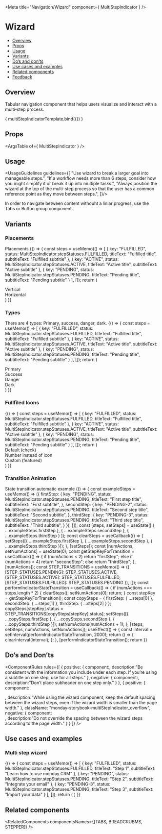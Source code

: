 

<Meta
  title="Navigation/Wizard"
  component={ MultiStepIndicator }
/>

<!--- Component template -->


<!--- Component documentation -->

# Wizard
- [Overview](#overview)
- [Props](#props)
- [Usage](#usage)
- [Variants](#variants)
- [Do’s and don’ts](#dos-and-donts)
- [Use cases and examples](#use-cases-and-examples)
- [Related components](#related-components)
- [Feedback](#feedback)

## Overview
Tabular navigation component that helps users visualize and interact with a multi-step process.

<Canvas>
  <Story name="Overview"
         args={ {
           steps: [
            {
              key: "FULFILLED",
              status: MultiStepIndicator.stepStatuses.FULFILLED,
              titleText: "Everything you can do with Monday",
              subtitleText: "Subtitle"
            },
            {
              key: "PENDING",
              status: MultiStepIndicator.stepStatuses.PENDING,
              titleText: "Everything you can do with Monday",
              subtitleText: "Subtitle"
            },
            {
              key: "PENDING-2",
              status: MultiStepIndicator.stepStatuses.PENDING,
              titleText: "Everything you can do with Monday",
              subtitleText: "Subtitle"
            }
           ]
          } }>
    { multiStepIndicatorTemplate.bind({}) }
  </Story>
</Canvas>

## Props
<ArgsTable of={ MultiStepIndicator } />

## Usage
<UsageGuidelines guidelines={[
  "Use wizard to break a larger goal into manageable steps.",
  "If a workflow needs more than 6 steps, consider how you might simplify it or break it up into multiple tasks.",
  "Always position the wizard at the top of the multi-step process so that the user has a common reference point as they move between steps.",
]}/>

<Tip title="Not what you were looking for?">
  In order to navigate between content withouht a liniar progress, use the <Link href="/?path=/docs/navigation-tabs-tabs--overview" size={Link.sizes.SMALL} withoutSpacing>Tabs</Link> or <Link href="/?path=/docs/buttons-buttongroup--overview" size={Link.sizes.SMALL} withoutSpacing>Button group</Link> component.
</Tip>

## Variants
### Placements
Placements
<Canvas>
  <Story name="Placements">
    {() => {
      const steps = useMemo(() => [
        {
        key: "FULFILLED",
          status: MultiStepIndicator.stepStatuses.FULFILLED,
          titleText: "Fulfilled title",
          subtitleText: "Fulfilled subtitle"
        },
        {
        key: "ACTIVE",
          status: MultiStepIndicator.stepStatuses.ACTIVE,
          titleText: "Active title",
          subtitleText: "Active subtitle"
        },
        {
        key: "PENDING",
          status: MultiStepIndicator.stepStatuses.PENDING,
          titleText: "Pending title",
          subtitleText: "Pending subtitle"
        }
      ], []);
      return (
        <div className="monday-storybook-multiStepIndicator_column-wrapper">
          <div className="monday-storybook-multiStepIndicator_row-wrapper">
            <span className="monday-storybook-multiStepIndicator_title">Vertical</span>
            <MultiStepIndicator className="monday-storybook-multiStepIndicator_size" textPlacement={MultiStepIndicator.textPlacements.VERTICAL} steps={steps} />
          </div>
          <div className="monday-storybook-multiStepIndicator_row-wrapper">
            <span className="monday-storybook-multiStepIndicator_title">Horizontal</span>
            <MultiStepIndicator steps={steps} />
          </div>
        </div>
      )
    }}
  </Story>
</Canvas>

### Types
There are 4 types: Primary, success, danger, dark.
<Canvas>
  <Story name="Types">
    {() => {
      const steps = useMemo(() => [
        {
        key: "FULFILLED",
          status: MultiStepIndicator.stepStatuses.FULFILLED,
          titleText: "Fulfilled title",
          subtitleText: "Fulfilled subtitle"
        },
        {
        key: "ACTIVE",
          status: MultiStepIndicator.stepStatuses.ACTIVE,
          titleText: "Active title",
          subtitleText: "Active subtitle"
        },
        {
        key: "PENDING",
          status: MultiStepIndicator.stepStatuses.PENDING,
          titleText: "Pending title",
          subtitleText: "Pending subtitle"
        }
      ], []);
      return (
        <div className="monday-storybook-multiStepIndicator_column-wrapper">
          <div className="monday-storybook-multiStepIndicator_row-wrapper">
            <span className="monday-storybook-multiStepIndicator_title">Primary</span>
            <MultiStepIndicator steps={steps} type={MultiStepIndicator.types.PRIMARY} />
          </div>
          <div className="monday-storybook-multiStepIndicator_row-wrapper">
            <span className="monday-storybook-multiStepIndicator_title">Success</span>
            <MultiStepIndicator steps={steps} type={MultiStepIndicator.types.SUCCESS} />
          </div>
          <div className="monday-storybook-multiStepIndicator_row-wrapper">
            <span className="monday-storybook-multiStepIndicator_title">Danger</span>
            <MultiStepIndicator steps={steps} type={MultiStepIndicator.types.DANGER} />
          </div>
          <div className="monday-storybook-multiStepIndicator_row-wrapper">
            <span className="monday-storybook-multiStepIndicator_title">Dark</span>
            <MultiStepIndicator steps={steps} type={MultiStepIndicator.types.DARK} />
          </div>
        </div>
      )
    }}
  </Story>
</Canvas>

### Fullfiled Icons
<Canvas>
  <Story name="Fullfiled Icons">
    {() => {
      const steps = useMemo(() => [
        {
        key: "FULFILLED",
          status: MultiStepIndicator.stepStatuses.FULFILLED,
          titleText: "Fulfilled title",
          subtitleText: "Fulfilled subtitle"
        },
        {
        key: "ACTIVE",
          status: MultiStepIndicator.stepStatuses.ACTIVE,
          titleText: "Active title",
          subtitleText: "Active subtitle"
        },
        {
        key: "PENDING",
          status: MultiStepIndicator.stepStatuses.PENDING,
          titleText: "Pending title",
          subtitleText: "Pending subtitle"
        }
      ], []);
      return (
        <div className="monday-storybook-multiStepIndicator_column-wrapper">
          <div className="monday-storybook-multiStepIndicator_row-wrapper">
            <span className="monday-storybook-multiStepIndicator_title">Default (check)</span>
            <MultiStepIndicator steps={steps} />
          </div>
          <div className="monday-storybook-multiStepIndicator_row-wrapper">
            <span className="monday-storybook-multiStepIndicator_title">Number instead of icon</span>
            <MultiStepIndicator steps={steps} isFulfilledStepDisplayNumber={true} />
          </div>
          <div className="monday-storybook-multiStepIndicator_row-wrapper">
            <span className="monday-storybook-multiStepIndicator_title">Custom (featured)</span>
            <MultiStepIndicator steps={steps} fulfilledStepIcon={Featured}  />
          </div>
        </div>
      )
    }}
  </Story>
</Canvas>

### Transition Animation
State transition automatic example
<Canvas>
  <Story name="Transition Animation">
    {() => {
    const exampleSteps = useMemo(() => ({
      firstStep: {
      key: "PENDING",
        status: MultiStepIndicator.stepStatuses.PENDING,
        titleText: "First step title",
        subtitleText: "First subtitle",
      },
      secondStep: {
      key: "PENDING-2",
        status: MultiStepIndicator.stepStatuses.PENDING,
        titleText: "Second step title",
        subtitleText: "Second subtitle",
      },
      thirdStep: {
      key: "PENDING-3",
        status: MultiStepIndicator.stepStatuses.PENDING,
        titleText: "Third step title",
        subtitleText: "Third subtitle",
      }
    }), []);
    const [steps, setSteps] = useState([
      { ...exampleSteps.firstStep },
      { ...exampleSteps.secondStep },
      { ...exampleSteps.thirdStep }
    ]);
    const clearSteps = useCallback(() => {
      setSteps([{ ...exampleSteps.firstStep }, { ...exampleSteps.secondStep }, { ...exampleSteps.thirdStep }]);
    }, [setSteps]);
    const [numActions, setNumActions] = useState(0);
    const getStepKeyForTransition = useCallback(() => {
      if (numActions < 2) return "firstStep";
      else if (numActions < 4) return "secondStep";
      else return "thirdStep";
    }, [numActions]);
    const STEP_TRANSITIONS = useMemo(() => ({
      [STEP_STATUSES.PENDING]: STEP_STATUSES.ACTIVE,
      [STEP_STATUSES.ACTIVE]: STEP_STATUSES.FULFILLED,
      [STEP_STATUSES.FULFILLED]: STEP_STATUSES.PENDING
    }), []);
    const performIndicatorStateTransition = useCallback(() => {
      if (numActions === steps.length * 2) {
        clearSteps();
        setNumActions(0);
        return;
      }
      const stepKey = getStepKeyForTransition();
      const copySteps = { firstStep: { ...steps[0] }, secondStep: { ...steps[1] }, thirdStep: { ...steps[2] } };
      copySteps[stepKey].status = STEP_TRANSITIONS[copySteps[stepKey].status];
      setSteps([{ ...copySteps.firstStep }, { ...copySteps.secondStep }, { ...copySteps.thirdStep }]);
      setNumActions(numActions + 1);
    }, [steps, setSteps, numActions, setNumActions]);
    useEffect(() => {
      const interval = setInterval(performIndicatorStateTransition, 2000);
      return () => {
        clearInterval(interval);
      };
    }, [performIndicatorStateTransition]);
    return <MultiStepIndicator steps={steps} />
  }}
  </Story>
</Canvas>

## Do’s and Don’ts
<ComponentRules
  rules={[
    {
      positive: {
        component:<MultiStepIndicator steps={firstSteps} textPlacement={MultiStepIndicator.textPlacements.VERTICAL} className="monday-storybook-multiStepIndicator_big-size" />,
        description:"Be consistent with the information you include under each step. If you’re using a subtitle on one step, use for all steps."
      },
      negative: {
        component:<MultiStepIndicator steps={secondSteps} textPlacement={MultiStepIndicator.textPlacements.VERTICAL} className="monday-storybook-multiStepIndicator_big-size"  />,
        description:"Don’t place subheader on one step only."
      }
    },
    {
      positive: {
        component:
          <div className="monday-storybook-multiStepIndicator_box-wrapper">
            <MultiStepIndicator steps={thirdSteps} textPlacement={MultiStepIndicator.textPlacements.VERTICAL} className="monday-storybook-multiStepIndicator_small-size" />
            <div className="monday-storybook-multiStepIndicator_spacing" />
          </div>,
        description:"While using the wizard component, keep the default spacing between the wizard steps, even if the wizard width is smaller than the page width."
      },
      className: "monday-storybook-multiStepIndicator_overflow",
      negative: {
        component:
          <div className="monday-storybook-multiStepIndicator_box-wrapper">
            <MultiStepIndicator steps={thirdSteps} textPlacement={MultiStepIndicator.textPlacements.VERTICAL} className="monday-storybook-multiStepIndicator_line" />
            <div className="monday-storybook-multiStepIndicator_spacing" />
          </div>,
        description:"Do not override the spacing between the wizard steps according to the page width."
      }
    }
  ]}
/>

## Use cases and examples
### Multi step wizard
<Canvas>
  <Story name="Multi step wizard">
    {() => {
      const steps = useMemo(() => [
        {
        key: "FULFILLED",
          status: MultiStepIndicator.stepStatuses.FULFILLED,
          titleText: "Step 1",
          subtitleText: "Learn how to use monday CRM"
        },
        {
        key: "PENDING",
          status: MultiStepIndicator.stepStatuses.PENDING,
          titleText: "Step 2",
          subtitleText: "Integrate your email"
        },
        {
        key: "PENDING-3",
          status: MultiStepIndicator.stepStatuses.PENDING,
          titleText: "Step 3",
          subtitleText: "Import your data"
        }
      ], []);
      return (
        <MultiStepIndicator className="monday-storybook-multiStepIndicator_big-size" steps={steps} textPlacement={MultiStepIndicator.textPlacements.VERTICAL} />
      )
    }}
  </Story>
</Canvas>

## Related components
<RelatedComponents componentsNames={[TABS, BREADCRUBMS, STEPPER]} />
